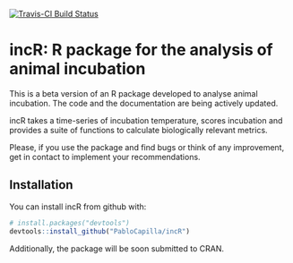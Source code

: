 
<!-- README.md is generated from README.Rmd. Please edit that file -->

[![Travis-CI Build Status](https://travis-ci.org/PabloCapilla/incR.svg?branch=master)](https://travis-ci.org/PabloCapilla/incR)

# incR: R package for the analysis of animal incubation

This is a beta version of an R package developed to analyse animal incubation. 
The code and the documentation are being actively updated. 

incR takes a time-series of incubation temperature, scores incubation and provides
a suite of functions to calculate biologically relevant metrics.

Please, if you use the package and find bugs or think of any improvement, get in 
contact to implement your recommendations. 


## Installation

You can install incR from github with:

```r
# install.packages("devtools")
devtools::install_github("PabloCapilla/incR")
```

Additionally, the package will be soon submitted to CRAN.

